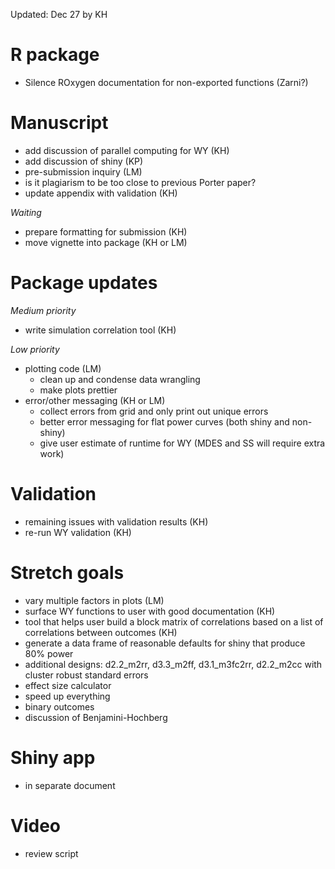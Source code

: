 
Updated: Dec 27 by KH

# R package

- Silence ROxygen documentation for non-exported functions (Zarni?)

# Manuscript

- add discussion of parallel computing for WY (KH)
- add discussion of shiny (KP)
- pre-submission inquiry (LM)
- is it plagiarism to be too close to previous Porter paper?
- update appendix with validation (KH)

*Waiting*

- prepare formatting for submission (KH)
- move vignette into package (KH or LM)

# Package updates

*Medium priority*

- write simulation correlation tool (KH)

*Low priority*

- plotting code (LM)
  - clean up and condense data wrangling
  - make plots prettier
- error/other messaging (KH or LM)
  - collect errors from grid and only print out unique errors
  - better error messaging for flat power curves (both shiny and non-shiny)
  - give user estimate of runtime for WY (MDES and SS will require extra work)

# Validation

- remaining issues with validation results (KH)
- re-run WY validation (KH)
  
# Stretch goals

- vary multiple factors in plots (LM)
- surface WY functions to user with good documentation (KH)
- tool that helps user build a block matrix of correlations based on a list of correlations between outcomes (KH)
- generate a data frame of reasonable defaults for shiny that produce 80% power
- additional designs: d2.2_m2rr, d3.3_m2ff, d3.1_m3fc2rr, d2.2_m2cc with cluster robust standard errors
- effect size calculator
- speed up everything
- binary outcomes
- discussion of Benjamini-Hochberg

# Shiny app
- in separate document

# Video
- review script

